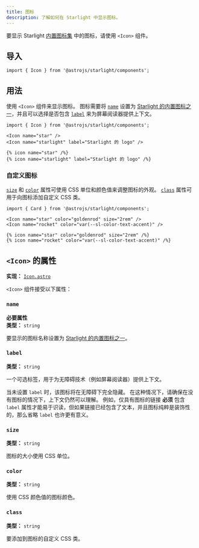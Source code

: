 ```yaml
---
title: 图标
description: 了解如何在 Starlight 中显示图标。
---
```



要显示 Starlight [内置图标集](/zh-cn/reference/icons/#所有图标) 中的图标，请使用 `<Icon>` 组件。


<Preview>

<Icon
	slot="preview"
	name="open-book"
	color="var(--sl-color-text-accent)"
	size="4rem"
/>

</Preview>

## 导入

```tsx
import { Icon } from '@astrojs/starlight/components';
```

## 用法

使用 `<Icon>` 组件来显示图标。
图标需要将 [`name`](#name) 设置为 [Starlight 的内置图标之一](/zh-cn/reference/icons/#所有图标)，并且可以选择是否包含 [`label`](#label) 来为屏幕阅读器提供上下文。

<Preview>

```mdx
import { Icon } from '@astrojs/starlight/components';

<Icon name="star" />
<Icon name="starlight" label="Starlight 的 logo" />
```

<Fragment slot="markdoc">

```markdoc
{% icon name="star" /%}
{% icon name="starlight" label="Starlight 的 logo" /%}
```

</Fragment>

<Fragment slot="preview">
	<Icon name="star" />
	<Icon name="starlight" label="Starlight 的 logo" />
</Fragment>

</Preview>

### 自定义图标

[`size`](#size) 和 [`color`](#color) 属性可使用 CSS 单位和颜色值来调整图标的外观。
[`class`](#class) 属性可用于向图标添加自定义 CSS 类。

<Preview>

```mdx
import { Card } from '@astrojs/starlight/components';

<Icon name="star" color="goldenrod" size="2rem" />
<Icon name="rocket" color="var(--sl-color-text-accent)" />
```

<Fragment slot="markdoc">

```markdoc
{% icon name="star" color="goldenrod" size="2rem" /%}
{% icon name="rocket" color="var(--sl-color-text-accent)" /%}
```

</Fragment>

<Fragment slot="preview">
	<Icon name="star" color="goldenrod" size="2rem" />
	<Icon name="rocket" color="var(--sl-color-text-accent)" />
</Fragment>

</Preview>

## `<Icon>` 的属性

**实现：** [`Icon.astro`](https://github.com/withastro/starlight/blob/main/packages/starlight/user-components/Icon.astro)

`<Icon>` 组件接受以下属性：

### `name`

**必要属性**  
**类型：** `string`

要显示的图标名称设置为 [Starlight 的内置图标之一](/zh-cn/reference/icons/#所有图标)。

### `label`

**类型：** `string`

一个可选标签，用于为无障碍技术（例如屏幕阅读器）提供上下文。

当未设置 `label` 时，该图标将在无障碍下完全隐藏。
在这种情况下，请确保在没有图标的情况下，上下文仍然可以理解。
例如，仅具有图标的链接 **必须** 包含 `label` 属性才能易于识读，但如果链接已经包含了文本，并且图标纯粹是装饰性的，那么省略 `label` 也许更有意义。

### `size`

**类型：** `string`

图标的大小使用 CSS 单位。

### `color`

**类型：** `string`

使用 CSS 颜色值的图标颜色。

### `class`

**类型：** `string`

要添加到图标的自定义 CSS 类。
